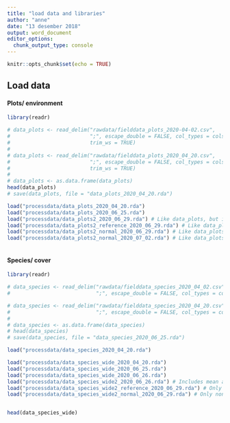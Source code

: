 ```yaml
---
title: "load data and libraries"
author: "anne"
date: "13 desember 2018"
output: word_document
editor_options: 
  chunk_output_type: console
---
```


```r
knitr::opts_chunk$set(echo = TRUE)
```

## Load data 
#### Plots/ environment
```r
library(readr)

# data_plots <- read_delim("rawdata/fielddata_plots_2020-04-02.csv",
#                          ";", escape_double = FALSE, col_types = cols(ID = col_character(), `Notes per site` = col_skip(), X36 = col_skip(), X39 = col_skip(), X41 = col_skip(), date = col_character(), notes = col_skip(), `notes loi` = col_skip()), na = "NA",
#                          trim_ws = TRUE)
# 
# data_plots <- read_delim("rawdata/fielddata_plots_2020_04_20.csv",
#                          ";", escape_double = FALSE, col_types = cols(ID = col_character(), date = col_character()), na = "NA",
#                          trim_ws = TRUE)
# 
# data_plots <- as.data.frame(data_plots)
head(data_plots)
# save(data_plots, file = "data_plots_2020_04_20.rda")

load("processdata/data_plots_2020_04_20.rda")
load("processdata/data_plots_2020_06_25.rda")
load("processdata/data_plots2_2020_06_29.rda") # Like data_plots, but inluding column with mean cover and sd (species)
load("processdata/data_plots2_reference_2020_06_29.rda") # Like data_plots2, but only reference plots
load("processdata/data_plots2_normal_2020_06_29.rda") # Like data_plots2, but only non-reference plots
load("processdata/data_plots2_normal_2020_07_02.rda") # Like data_plots2_normal, but plotnumb as factor
                                                                  
```


#### Species/ cover
```r
library(readr)

# data_species <- read_delim("rawdata/fielddata_species_2020_04_02.csv",
#                            ";", escape_double = FALSE, col_types = cols(ID = col_character(), X4 = col_skip(), X6 = col_skip(), note = col_skip(), species_per_plot = col_skip(), usikker = col_skip()), na = "NA", trim_ws = TRUE)

# data_species <- read_delim("rawdata/fielddata_species_2020_04_20.csv",
#                            ";", escape_double = FALSE, col_types = cols(ID = col_character()), na = "NA", trim_ws = TRUE)
# 
# data_species <- as.data.frame(data_species)
# head(data_species)
# save(data_species, file = "data_species_2020_06_25.rda")

load("processdata/data_species_2020_04_20.rda")

load("processdata/data_species_wide_2020_04_20.rda")
load("processdata/data_species_wide_2020_06_25.rda")
load("processdata/data_species_wide_2020_06_26.rda")
load("processdata/data_species_wide2_2020_06_26.rda") # Includes mean and sd of species for columns and rows
load("processdata/data_species_wide2_reference_2020_06_29.rda") # Only reference plots, includes mean adn sd for rows and mean for columns
load("processdata/data_species_wide2_normal_2020_06_29.rda") # Only non-reference plots, includes mean adn sd for rows and mean for columns


head(data_species_wide)

```


























